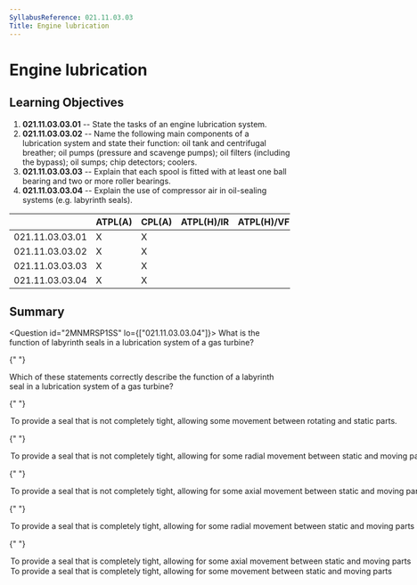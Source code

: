 ```yaml
---
SyllabusReference: 021.11.03.03
Title: Engine lubrication
---
```


# Engine lubrication

## Learning Objectives

1.  **021.11.03.03.01** -- State the tasks of an engine lubrication system.
2.  **021.11.03.03.02** -- Name the following main components of a lubrication
    system and state their function: oil tank and centrifugal breather; oil pumps
    (pressure and scavenge pumps); oil filters (including the bypass); oil sumps;
    chip detectors; coolers.
3.  **021.11.03.03.03** -- Explain that each spool is fitted with at least one
    ball bearing and two or more roller bearings.
4.  **021.11.03.03.04** -- Explain the use of compressor air in oil-sealing
    systems (e.g. labyrinth seals).

|                 | ATPL(A) | CPL(A) | ATPL(H)/IR | ATPL(H)/VFR | CPL(H) | IR  | CBIR(A) |
| --------------- | ------- | ------ | ---------- | ----------- | ------ | --- | ------- |
| 021.11.03.03.01 | X       | X      |            |             |        |     |         |
| 021.11.03.03.02 | X       | X      |            |             |        |     |         |
| 021.11.03.03.03 | X       | X      |            |             |        |     |         |
| 021.11.03.03.04 | X       | X      |            |             |        |     |         |

## Summary

<Question id="2MNMRSP1SS" lo={["021.11.03.03.04"]}>
  <Text variant="oneCorrect">
    What is the function of labyrinth seals in a lubrication system of a gas
    turbine?
  </Text>

{" "}

<Text variant="oneTwo">
  Which of these statements correctly describe the function of a labyrinth seal
  in a lubrication system of a gas turbine?
</Text>

{" "}

<Option key={1} subject={[[]]}>
  To provide a seal that is not completely tight, allowing some movement between
  rotating and static parts.
</Option>

{" "}

<Option key={1} why="The movement the seal allows can be both radial and axial">
  To provide a seal that is not completely tight, allowing for some radial
  movement between static and moving parts
</Option>

{" "}

<Option key={1} why="The movement the seal allows can be both radial and axial">
  To provide a seal that is not completely tight, allowing for some axial
  movement between static and moving parts
</Option>

{" "}

<Option
  key={2}
  why="The main purpose of a labyrinth seal is to provide a seal that is NOT completely tight."
>
  To provide a seal that is completely tight, allowing for some radial movement
  between static and moving parts
</Option>

{" "}

<Option
  key={2}
  why="The main purpose of a labyrinth seal is to provide a seal that is NOT completely tight."
>
  To provide a seal that is completely tight, allowing for some axial movement
  between static and moving parts
</Option>

  <Option key={2} why="The main purpose of a labyrinth seal is to provide a seal that is NOT completely tight.">
    To provide a seal that is completely tight, allowing for some movement
    between static and moving parts
  </Option>
</Question>
